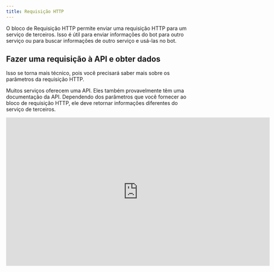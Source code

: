 ```yaml
---
title: Requisição HTTP
---
```


O bloco de Requisição HTTP permite enviar uma requisição HTTP para um serviço de terceiros. Isso é útil para enviar informações do bot para outro serviço ou para buscar informações de outro serviço e usá-las no bot.

## Fazer uma requisição à API e obter dados

Isso se torna mais técnico, pois você precisará saber mais sobre os parâmetros da requisição HTTP.

Muitos serviços oferecem uma API. Eles também provavelmente têm uma documentação da API. Dependendo dos parâmetros que você fornecer ao bloco de requisição HTTP, ele deve retornar informações diferentes do serviço de terceiros.

<div className="relative" style={{ paddingBottom: '10%' }}>
  <iframe
    src="https://player.vimeo.com/video/914885971?badge=0&amp;autopause=0&amp;player_id=0&amp;app_id=58479"
    width="720"
    height="405"
    frameborder="0"
    allow="autoplay; fullscreen; picture-in-picture" title="02.09 - Como usar condicionais e montar nosso gatilho"
  />
</div>

## Body personalizado

Você pode definir um body personalizado com suas variáveis coletadas. Aqui está um exemplo funcional:

```json
{
  "name": "{{Name}}",
  "email": "{{Email}}"
}
```

### Exemplo com uma API fictícia: CRIAR e OBTÉM

Este vídeo fornece um guia passo a passo para configurar com sucesso blocos de requisição HTTP no Typebot.

Demonstro como configurar o bloco de requisição HTTP, incluindo o URL, método e corpo personalizado. Também mostro como testar a requisição e salvar o ID do novo funcionário criado. Finalmente, explico como implementar o ponto de extremidade para encontrar o funcionário por ID e mapear o nome do funcionário para uma variável.

<LoomVideo id="d9aef6a37e0c43759b31be7d69c4dd6d" />

### Exemplo: obter informações de filme

Vamos criar um bot que pede por um filme e recupera suas informações (enviando uma requisição HTTP para a [API OMDB](http://www.omdbapi.com/)).

A partir da documentação, sei que ao chamar este URL específico: http://www.omdbapi.com/?t=Star%20Wars&apikey=1eb4670b, ele buscará as informações do filme "Star Wars" e retornará dados JSON.

O que preciso no meu caso é, em vez de inserir "Star Wars", gostaria de inserir uma variável do fluxo:

<Frame>
  <img
    src="/images/blocks/integrations/webhook/variable-url.png"
    alt="Variavel em URL"
  />
</Frame>

Então, podemos definir um valor de teste para nossa variável (ele substituirá a variável por este valor apenas para o botão "Testar a requisição"):

<Frame style={{ maxWidth: '300px' }}>
  <img
    src="/images/blocks/integrations/webhook/variable-test-value.png"
    alt="Variable test values"
  />
</Frame>

Clique no botão "Testar a requisição" e então podemos salvar o resultado em várias variáveis:

<Frame style={{ maxWidth: '400px' }}>
  <img
    src="/images/blocks/integrations/webhook/save-in-variable.png"
    alt="Test request"
  />
</Frame>

Então podemos usar essas variáveis para exibir conteúdo dinâmico nos próximos envios:

<Frame>
  <img src="/images/blocks/integrations/webhook/preview.png" alt="Preview" />
</Frame>

As possibilidades são infinitas quando se trata de chamadas de API, você pode literalmente chamar qualquer API e buscar qualquer dado que desejar.

## Chamar um URL de Webhook

Seu serviço de terceiros (Make.com, Zapier, etc) está fornecendo a você um URL de Webhook.

Você só precisa colar este URL no bloco de Webhook e clicar em "Testar a requisição". Por padrão, o serviço de terceiros receberá uma captura do que o bot poderia enviar.

<Frame>
  <img
    src="/images/blocks/integrations/webhook/simple-post.png"
    alt="Simple Webhook POST"
  />
</Frame>

Você também pode decidir personalizar a requisição enviada ao serviço de terceiros.

## Timeout

Por padrão, o bloco de Webhook aguardará 10 segundos para que o serviço de terceiros responda. Se não responder a tempo, o bloco falhará. Você pode personalizar esse valor de tempo limite na seção "Parâmetros avançados" das configurações do bloco de Webhook.

## Solução de Problemas

A requisição do bloco de Webhook falhou ou não pareceu ser acionada? Certifique-se de verificar os [logs](/results/overview#logs). Se ainda não conseguir descobrir o que deu errado, me envie uma mensagem usando o botão de chat diretamente na ferramenta 👍

### O Webhook não é executado na ordem correta?

Isso é esperado, o Typebot na verdade calcula todos os blocos entre cada bloco de entrada de um servidor antes de exibir qualquer coisa.
